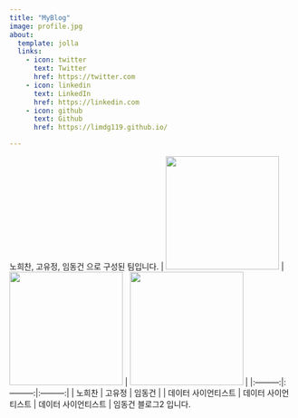 ```yaml
---
title: "MyBlog"
image: profile.jpg
about:
  template: jolla
  links:
    - icon: twitter
      text: Twitter
      href: https://twitter.com
    - icon: linkedin
      text: LinkedIn
      href: https://linkedin.com
    - icon: github
      text: Github
      href: https://limdg119.github.io/

---
```


노희찬, 고유정, 임동건 으로 구성된 팀입니다.
| <img src="hechan.jpeg" width="200" height="200"> | <img src="photo.jpeg" width="200" height="200">  | <img src="donggeon_image.jpeg" width="200" height="200">  |
|:---------:|:---------:|:---------:|
| 노희찬 | 고유정 | 임동건 |
| 데이터 사이언티스트 | 데이터 사이언티스트 | 데이터 사이언티스트 |
임동건 블로그2 입니다.

